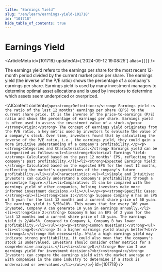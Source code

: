 ```yaml
---
title: "Earnings Yield"
slug: "/en/learn/earnings-yield-101718"
id: "101718"
hide_table_of_contents: true
---
```



# Earnings Yield

<ArticleMeta id={101718} updatedAt={'2024-09-12 19:08:25'} alias={`[]`} />
<div className='border-solid border-b border-t-0 my-4 border-[var(--ifm-color-gray-300)]' />

The earnings yield refers to the earnings per share for the most recent 12-month period divided by the current market price per share. The earnings yield (the inverse of the P/E ratio) shows the percentage of a company's earnings per share. Earnings yield is used by many investment managers to determine optimal asset allocations and is used by investors to determine which assets seem underpriced or overpriced.

<AIContent content={`<p><strong>Definition:</strong> Earnings yield is the ratio of the last 12 months' earnings per share (EPS) to the current share price. It is the inverse of the price-to-earnings (P/E) ratio and shows the percentage of earnings per share. Earnings yield is often used to assess the investment value of a stock.</p><p><strong>Origin:</strong> The concept of earnings yield originates from the P/E ratio, a key metric used by investors to evaluate the value of a company's stock. Over time, investors found that by calculating the inverse of the P/E ratio, i.e., the earnings yield, they could gain a more intuitive understanding of a company's profitability.</p><p><strong>Categories and Characteristics:</strong> Earnings yield can be categorized as follows:<ul><li><strong>Historical Earnings Yield:</strong> Calculated based on the past 12 months' EPS, reflecting the company's past profitability.</li><li><strong>Expected Earnings Yield:</strong> Calculated based on the expected EPS for the next 12 months, reflecting the market's expectations of the company's future profitability.</li></ul>Characteristics:<ul><li>Simple and Intuitive: Investors can quickly understand a company's profitability through a percentage figure.</li><li>Comparative: It can be compared with the earnings yield of other companies, helping investors make more informed investment decisions.</li></ul></p><p><strong>Specific Cases:</strong><ul><li><strong>Case 1:</strong> Suppose Company A has an EPS of 5 yuan for the last 12 months and a current share price of 50 yuan. The earnings yield is 5/50=10%. This means that for every 100 yuan invested, Company A can generate 10 yuan in earnings annually.</li><li><strong>Case 2:</strong> Company B has an EPS of 2 yuan for the last 12 months and a current share price of 40 yuan. The earnings yield is 2/40=5%. Compared to Company A, Company B has lower profitability.</li></ul></p><p><strong>Common Questions:</strong><ul><li><strong>Q:</strong> Is a higher earnings yield always better?<br/><strong>A:</strong> Not necessarily. While a high earnings yield may indicate strong profitability, it could also mean that the company's stock is undervalued. Investors should consider other metrics for a comprehensive analysis.</li><li><strong>Q:</strong> How can I use earnings yield for investment decisions?<br/><strong>A:</strong> Investors can compare the earnings yield with the market average or with companies in the same industry to determine if a stock is undervalued or overvalued.</li></ul></p>`} id={101718} />
